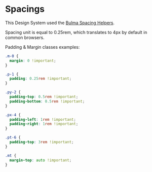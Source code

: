 
<Meta title="Foundations/Spacings" />

# Spacings

This Design System used the [Bulma Spacing Helpers](https://bulma.io/documentation/helpers/spacing-helpers/).

Spacing unit is equal to 0.25rem, which translates to 4px by default in common browsers.

Padding & Margin classes examples:

```css
.m-0 {
  margin: 0 !important;
}

.p-1 {
  padding: 0.25rem !important;
}

.py-2 {
  padding-top: 0.5rem !important;
  padding-bottom: 0.5rem !important;
}

.px-4 {
  padding-left: 1rem !important;
  padding-right: 1rem !important;
}

.pt-6 {
  padding-top: 3rem !important;
}

.mt {
  margin-top: auto !important;
}
```
